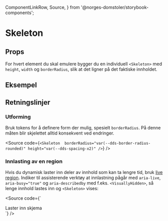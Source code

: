   ComponentLinkRow,
  Source,
} from '@norges-domstoler/storybook-components';

<Meta of={SkeletonStories} />

# Skeleton

<ComponentLinkRow
  docsHref="https://design.domstol.no/987b33f71/p/97ee20-skeleton"
  figmaHref="https://www.figma.com/design/ewqSDmkgqDQ5PyOsRp4V5b/DDS-Komponenter?node-id=18082-10239"
  githubHref="https://github.com/domstolene/designsystem/tree/main/packages/components/src/components/Skeleton"
  storybookHref="https://domstolene.github.io/designsystem/?path=/story/dds-components-components-skeleton--default"
/>

## Props

For hvert element du skal emulere bygger du en individuell `<Skeleton>` med `height`, `width` og `borderRadius`, slik at det ligner på det faktiske innholdet.

<Canvas of={SkeletonStories.Default} />
<Controls of={SkeletonStories.Default} />

## Eksempel

<Canvas of={SkeletonStories.Example} />

## Retningslinjer

### Utforming

Bruk tokens for å definere form der mulig, spesielt `borderRadius`. På denne måten blir skjelettet alltid konsekvent ved endringer.

<Source
  code={`<Skeleton 
    borderRadius="var(--dds-border-radius-rounded)"
    height="var(--dds-spacing-x2)"
     />`}
/>

### Innlasting av en region

Hvis du dynamisk laster inn deler av innhold som kan ta lengre tid, bruk [live region](https://developer.mozilla.org/en-US/docs/Web/Accessibility/ARIA/ARIA_Live_Regions).
Indiker til assisterende verktøy at innlastning pågår med `aria-live`, `aria-busy="true"` og `aria-describedby` med f.eks. `<VisuallyHidden>`, så lenge innhold lastes inn og `<Skeleton>` vises:

<Source
  code={`
<div aria-live="polite" aria-busy="true" aria-describedby="busy-text-id">
  <VisuallyHidden id="busy-text-id"> Laster inn skjema </VisuallyHidden>
  <Skeleton />
  <Skeleton />
  <Skeleton />
</div>
`}
/>

